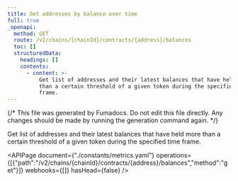 ```yaml
---
title: Get addresses by balance over time
full: true
_openapi:
  method: GET
  route: /v2/chains/{chainId}/contracts/{address}/balances
  toc: []
  structuredData:
    headings: []
    contents:
      - content: >-
          Get list of addresses and their latest balances that have held more
          than a certain threshold of a given token during the specified time
          frame.
---
```


{/* This file was generated by Fumadocs. Do not edit this file directly. Any changes should be made by running the generation command again. */}

Get list of addresses and their latest balances that have held more than a certain threshold of a given token during the specified time frame.

<APIPage document={"./constants/metrics.yaml"} operations={[{"path":"/v2/chains/{chainId}/contracts/{address}/balances","method":"get"}]} webhooks={[]} hasHead={false} />